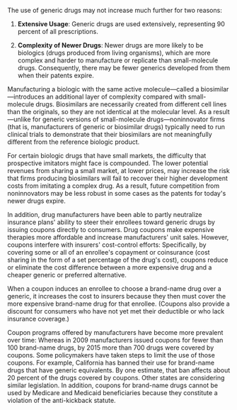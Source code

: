 ---
---
The use of generic drugs may not increase much further for two reasons:

1. **Extensive Usage**: Generic drugs are used extensively, representing 90 percent of all prescriptions.

2. **Complexity of Newer Drugs**: Newer drugs are more likely to be biologics (drugs produced from living organisms), which are more complex and harder to manufacture or replicate than small-molecule drugs. Consequently, there may be fewer generics developed from them when their patents expire.

Manufacturing a biologic with the same active molecule—called a biosimilar—introduces an additional layer of complexity compared with small-molecule drugs. Biosimilars are necessarily created from different cell lines than the originals, so they are not identical at the molecular level. As a result—unlike for generic versions of small-molecule drugs—noninnovator firms (that is, manufacturers of generic or biosimilar drugs) typically need to run clinical trials to demonstrate that their biosimilars are not meaningfully different from the reference biologic product.

For certain biologic drugs that have small markets, the difficulty that prospective imitators might face is compounded. The lower potential revenues from sharing a small market, at lower prices, may increase the risk that firms producing biosimilars will fail to recover their higher development costs from imitating a complex drug. As a result, future competition from noninnovators may be less robust in some cases as the patents for today's newer drugs expire.

In addition, drug manufacturers have been able to partly neutralize insurance plans' ability to steer their enrollees toward generic drugs by issuing coupons directly to consumers. Drug coupons make expensive therapies more affordable and increase manufacturers' unit sales. However, coupons interfere with insurers' cost-control efforts: Specifically, by covering some or all of an enrollee's copayment or coinsurance (cost sharing in the form of a set percentage of the drug's cost), coupons reduce or eliminate the cost difference between a more expensive drug and a cheaper generic or preferred alternative.

When a coupon induces an enrollee to choose a brand-name drug over a generic, it increases the cost to insurers because they then must cover the more expensive brand-name drug for that enrollee. (Coupons also provide a discount for consumers who have not yet met their deductible or who lack insurance coverage.)

Coupon programs offered by manufacturers have become more prevalent over time: Whereas in 2009 manufacturers issued coupons for fewer than 100 brand-name drugs, by 2015 more than 700 drugs were covered by coupons. Some policymakers have taken steps to limit the use of those coupons. For example, California has banned their use for brand-name drugs that have generic equivalents. By one estimate, that ban affects about 20 percent of the drugs covered by coupons. Other states are considering similar legislation. In addition, coupons for brand-name drugs cannot be used by Medicare and Medicaid beneficiaries because they constitute a violation of the anti-kickback statute.
